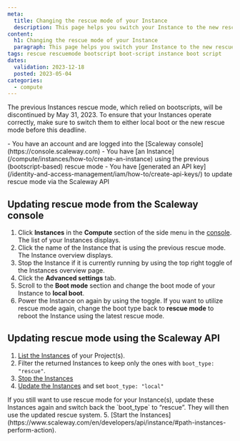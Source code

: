 ```yaml
---
meta:
  title: Changing the rescue mode of your Instance
  description: This page helps you switch your Instance to the new rescue mode
content:
  h1: Changing the rescue mode of your Instance
  paragraph: This page helps you switch your Instance to the new rescue mode
tags: rescue rescuemode bootscript boot-script instance boot script
dates:
  validation: 2023-12-18
  posted: 2023-05-04
categories:
  - compute
---
```


The previous Instances rescue mode, which relied on bootscripts, will be discontinued by May 31, 2023. To ensure that your Instances operate correctly, make sure to switch them to either local boot or the new rescue mode before this deadline.


<Macro id="iam-requirements" />

<Message type="requirement">
  - You have an account and are logged into the [Scaleway console](https://console.scaleway.com)
  - You have [an Instance](/compute/instances/how-to/create-an-instance) using the previous (bootscript-based) rescue mode
  - You have [generated an API key](/identity-and-access-management/iam/how-to/create-api-keys/) to update rescue mode via the Scaleway API
</Message>


## Updating rescue mode from the Scaleway console

1. Click **Instances** in the **Compute** section of the side menu in the [console](https://console.scaleway.com/instance/servers). The list of your Instances displays.
2. Click the name of the Instance that is using the previous rescue mode. The Instance overview displays.
3. Stop the Instance if it is currently running by using the top right toggle of the Instances overview page.
4. Click the **Advanced settings** tab.
5. Scroll to the **Boot mode** section and change the boot mode of your Instance to **local boot**.
6. Power the Instance on again by using the toggle.
    <Message type="tip">
      If you want to utilize rescue mode again, change the boot type back to **rescue mode** to reboot the Instance using the latest rescue mode.
    </Message>

## Updating rescue mode using the Scaleway API

1. [List the Instances](https://www.scaleway.com/en/developers/api/instance/#path-instances-list-all-instances) of your Project(s).
2. Filter the returned Instances to keep only the ones with `boot_type: "rescue"`.
3. [Stop the Instances](https://www.scaleway.com/en/developers/api/instance/#path-instances-perform-action)
4. [Update the Instances](https://www.scaleway.com/en/developers/api/instance/#path-instances-update-an-instance) and set `boot_type: "local"`
  <Message type="tip">
    If you still want to use rescue mode for your Instance(s), update these Instances again and switch back the `boot_type` to “rescue”. They will then use the updated rescue system.
  </Message>
5. [Start the Instances](https://www.scaleway.com/en/developers/api/instance/#path-instances-perform-action).